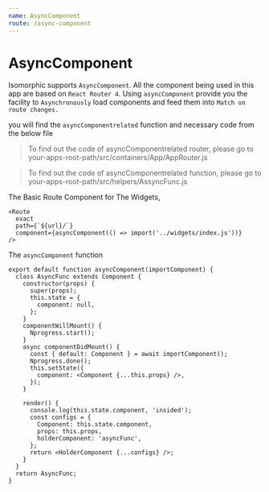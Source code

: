 ```yaml
---
name: AsyncComponent
route: /async-component
---
```


# AsyncComponent

Isomorphic supports `AsyncComponent`. All the component being used in this app are based on `React Router 4`. Using `asyncComponent` provide you the facility to `Asynchronously` load components and feed them into `Match on route changes.`

you will find the `asyncComponentrelated` function and necessary code from the below file

> To find out the code of asyncComponentrelated router, please go to your-apps-root-path/src/containers/App/AppRouter.js

> To find out the code of asyncComponentrelated function, please go to your-apps-root-path/src/helpers/AssyncFunc.js

The Basic Route Component for The Widgets,

```
<Route
  exact
  path={`${url}/`}
  component={asyncComponent(() => import('../widgets/index.js'))}
/>
```

The `asyncComponent` function

```
export default function asyncComponent(importComponent) {
  class AsyncFunc extends Component {
    constructor(props) {
      super(props);
      this.state = {
        component: null,
      };
    }
    componentWillMount() {
      Nprogress.start();
    }
    async componentDidMount() {
      const { default: Component } = await importComponent();
      Nprogress.done();
      this.setState({
        component: <Component {...this.props} />,
      });
    }

    render() {
      console.log(this.state.component, 'insided');
      const configs = {
        Component: this.state.component,
        props: this.props,
        holderComponent: 'asyncFunc',
      };
      return <HolderComponent {...configs} />;
    }
  }
  return AsyncFunc;
}
```